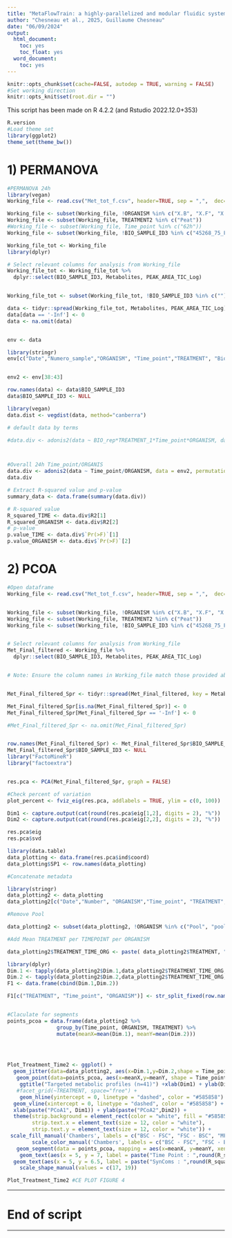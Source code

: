 ```yaml
---
title: "MetaFlowTrain: a highly-parallelized and modular fluidic system to study exometabolite-mediated inter-organismal communication"
author: "Chesneau et al., 2025, Guillaume Chesneau"
date: "06/09/2024"
output:
  html_document:
    toc: yes
    toc_float: yes
  word_document:
    toc: yes
---
```


```r
knitr::opts_chunk$set(cache=FALSE, autodep = TRUE, warning = FALSE)
#Set working direction
knitr::opts_knit$set(root.dir = "") 
```

This script has been made on R 4.2.2 (and Rstudio 2022.12.0+353)
```r
R.version
#Load theme set
library(ggplot2)
theme_set(theme_bw())
```

# 1) PERMANOVA

```r
#PERMANOVA 24h
library(vegan)
Working_file <- read.csv("Met_tot_f.csv", header=TRUE, sep = ",",  dec=".", row.names=1)

Working_file <- subset(Working_file, !ORGANISM %in% c("X.B", "X.F", "X.X"))
Working_file <- subset(Working_file, TREATMENT2 %in% c("Peat"))
#Working_file <- subset(Working_file, Time_point %in% c("62h"))
Working_file <- subset(Working_file, !BIO_SAMPLE_ID3 %in% c("45268_75_F.B_62h_Peat.A.BF_B.3", "45268_77_B.F_62h_Peat.A.BF_B.3", "45268_76_B.F_62h_Peat.A.BF_B.3", "45268_58_X.BF_62h_Peat.A.BF_B.1"))

Working_file_tot <- Working_file
library(dplyr)

# Select relevant columns for analysis from Working_file
Working_file_tot <- Working_file_tot %>%
  dplyr::select(BIO_SAMPLE_ID3, Metabolites, PEAK_AREA_TIC_Log)


Working_file_tot <- subset(Working_file_tot, !BIO_SAMPLE_ID3 %in% c(""))

data <- tidyr::spread(Working_file_tot, Metabolites, PEAK_AREA_TIC_Log)
data[data == '-Inf'] <- 0
data <- na.omit(data)   


env <- data

library(stringr)
env[c("Date","Numero_sample","ORGANISM", "Time_point","TREATMENT", "Bio.rep")] <- str_split_fixed(env$BIO_SAMPLE_ID3, '_', 6)


env2 <- env[38:43]

row.names(data) <- data$BIO_SAMPLE_ID3
data$BIO_SAMPLE_ID3 <- NULL

library(vegan)
data.dist <- vegdist(data, method="canberra")

# default data by terms

#data.div <- adonis2(data ~ BIO_rep*TREATMENT_1*Time_point*ORGANISM, data = env2, permutations = 999, method="canberra")



#Overall 24h Time_point/ORGANIS
data.div <- adonis2(data ~ Time_point/ORGANISM, data = env2, permutations = 999, method="canberra")
data.div

# Extract R-squared value and p-value
summary_data <- data.frame(summary(data.div))

# R-squared value
R_squared_TIME <- data.div$R2[1]
R_squared_ORGANISM <- data.div$R2[2]
# p-value
p.value_TIME <- data.div$`Pr(>F)`[1]
p.value_ORGANISM <- data.div$`Pr(>F)`[2]
```



# 2) PCOA

```r
#Open dataframe
Working_file <- read.csv("Met_tot_f.csv", header=TRUE, sep = ",",  dec=".", row.names=1)


Working_file <- subset(Working_file, !ORGANISM %in% c("X.B", "X.F", "X.X"))
Working_file <- subset(Working_file, TREATMENT2 %in% c("Peat"))
Working_file <- subset(Working_file, !BIO_SAMPLE_ID3 %in% c("45268_75_F.B_62h_Peat.A.BF_B.3", "45268_77_B.F_62h_Peat.A.BF_B.3", "45268_76_B.F_62h_Peat.A.BF_B.3", "45268_58_X.BF_62h_Peat.A.BF_B.1", "45258_74_F.B_24h_Peat.A_B.3"))


# Select relevant columns for analysis from Working_file
Met_Final_filtered <- Working_file %>%
  dplyr::select(BIO_SAMPLE_ID3, Metabolites, PEAK_AREA_TIC_Log)


# Note: Ensure the column names in Working_file match those provided above.


Met_Final_filtered_Spr <- tidyr::spread(Met_Final_filtered, key = Metabolites, value = PEAK_AREA_TIC_Log)

Met_Final_filtered_Spr[is.na(Met_Final_filtered_Spr)] <- 0
Met_Final_filtered_Spr[Met_Final_filtered_Spr == '-Inf'] <- 0

#Met_Final_filtered_Spr <- na.omit(Met_Final_filtered_Spr) 


row.names(Met_Final_filtered_Spr) <- Met_Final_filtered_Spr$BIO_SAMPLE_ID3
Met_Final_filtered_Spr$BIO_SAMPLE_ID3 <- NULL
library("FactoMineR")
library("factoextra")


res.pca <- PCA(Met_Final_filtered_Spr, graph = FALSE)

#Check percent of variation
plot_percent <- fviz_eig(res.pca, addlabels = TRUE, ylim = c(0, 100))

Dim1 <- capture.output(cat(round(res.pca$eig[1,2], digits = 2), "%"))
Dim2 <- capture.output(cat(round(res.pca$eig[2,2], digits = 2), "%"))

res.pca$eig
res.pca$svd

library(data.table)
data_plotting <- data.frame(res.pca$ind$coord)
data_plotting$SP1 <- row.names(data_plotting)

#Concatenate metadata

library(stringr)
data_plotting2 <- data_plotting
data_plotting2[c("Date","Number", "ORGANISM","Time_point", "TREATMENT", "Bio_rep")] <- str_split_fixed(row.names(data_plotting2), '_', 6)

#Remove Pool

data_plotting2 <- subset(data_plotting2, !ORGANISM %in% c("Pool", "pool"))

#Add Mean TREATMENT per TIMEPOINT per ORGANISM

data_plotting2$TREATMENT_TIME_ORG <- paste( data_plotting2$TREATMENT, "-", data_plotting2$Time_point, "-", data_plotting2$ORGANISM)

library(dplyr)
Dim.1 <- tapply(data_plotting2$Dim.1,data_plotting2$TREATMENT_TIME_ORG,mean)
Dim.2 <- tapply(data_plotting2$Dim.2,data_plotting2$TREATMENT_TIME_ORG,mean)
F1 <- data.frame(cbind(Dim.1,Dim.2))

F1[c("TREATMENT", "Time_point", "ORGANISM")] <- str_split_fixed(row.names(F1),' - ', 3)


#Claculate for segments
points_pcoa = data.frame(data_plotting2 %>% 
                group_by(Time_point, ORGANISM, TREATMENT) %>% 
                mutate(meanX=mean(Dim.1), meanY=mean(Dim.2)))



  
Plot_Treatment_Time2 <- ggplot() + 
  geom_jitter(data=data_plotting2, aes(x=Dim.1,y=Dim.2,shape = Time_point, color = ORGANISM), alpha =1, size = 2) + 
   geom_point(data=points_pcoa, aes(x=meanX,y=meanY, shape = Time_point, color = ORGANISM), size = 5) +
    ggtitle("Targeted metabolic profiles (n=41)") +xlab(Dim1) + ylab(Dim2) +
   #facet_grid(~TREATMENT, space="free") +
    geom_hline(yintercept = 0, linetype = "dashed", color = "#585858") +
  geom_vline(xintercept = 0, linetype = "dashed", color = "#585858") +
  xlab(paste("PCoA1", Dim1)) + ylab(paste("PCoA2",Dim2)) +
  theme(strip.background = element_rect(color = "white", fill = "#585858", size = 1, linetype = "solid"), 
        strip.text.x = element_text(size = 12, color = "white"), 
        strip.text.y = element_text(size = 12, color = "white")) +
 scale_fill_manual('Chambers', labels = c("BSC - FSC", "FSC - BSC", "MF - BFSC"), values = c("#D5000C" ,"#43830A", "#4d0026"))+
        scale_color_manual('Chambers', labels = c("BSC - FSC", "FSC - BSC", "MF - BFSC"), values = c("#D5000C" ,"#43830A", "#4d0026")) +
   geom_segment(data = points_pcoa, mapping = aes(x=meanX, y=meanY, xend=Dim.1, yend=Dim.2, color=ORGANISM), size = 0.5, alpha=1) +
    geom_text(aes(x = 5, y = 7, label = paste("Time Point : ",round(R_squared_TIME*100, digits = 3), "% of variance; p =", format(p.value_TIME, digits = 2))), color = "black", size = 2.5) +
  geom_text(aes(x = 5, y = 6.5, label = paste("SynComs : ",round(R_squared_ORGANISM*100, digits = 3), "% of variance; p =", format(p.value_ORGANISM, digits = 2))), color = "black", size = 2.5) +
    scale_shape_manual(values = c(17, 19)) 

Plot_Treatment_Time2 #CE PLOT FIGURE 4

```
*****

# End of script
  
*****